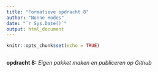```yaml
---
title: "Formatieve opdracht 8"
author: "Nonne Hodes"
date: "`r Sys.Date()`"
output: html_document
---
```


```r
knitr::opts_chunk$set(echo = TRUE)
```

```r
```

__opdracht 8:__
_Eigen pakket maken en publiceren op Github_
```r

```


